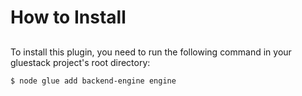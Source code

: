 
<Meta pageTitle="How to Install | backend-engine" description="How to Install | backend-engine" />





# How to Install

##

To install this plugin, you need to run the following command in your gluestack project's root directory:

```sh
$ node glue add backend-engine engine
```
